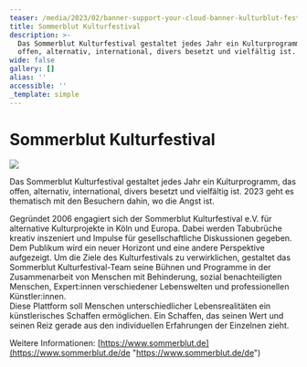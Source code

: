 ```yaml
---
teaser: /media/2023/02/banner-support-your-cloud-banner-kulturblut-festival-1.jpg
title: Sommerblut Kulturfestival
description: >-
  Das Sommerblut Kulturfestival gestaltet jedes Jahr ein Kulturprogramm, das
  offen, alternativ, international, divers besetzt und vielfältig ist.
wide: false
gallery: []
alias: ''
accessible: ''
_template: simple
---
```


# Sommerblut Kulturfestival  
  
![](/media/2023/02/banner-support-your-cloud-banner-kulturblut-festival-1.jpg)

Das Sommerblut Kulturfestival gestaltet jedes Jahr ein Kulturprogramm, das offen, alternativ, international, divers besetzt und vielfältig ist. 2023 geht es thematisch mit den Besuchern dahin, wo die Angst ist.   
  
Gegründet 2006 engagiert sich der Sommerblut Kulturfestival e.V. für alternative Kulturprojekte in Köln und Europa. Dabei werden Tabubrüche kreativ inszeniert und Impulse für gesellschaftliche Diskussionen gegeben. Dem Publikum wird ein neuer Horizont und eine andere Perspektive aufgezeigt. Um die Ziele des Kulturfestivals zu verwirklichen, gestaltet das Sommerblut Kulturfestival-Team seine Bühnen und Programme in der Zusammenarbeit von Menschen mit Behinderung, sozial benachteiligten Menschen, Expert:innen verschiedener Lebenswelten und professionellen Künstler:innen.  
Diese Plattform soll Menschen unterschiedlicher Lebensrealitäten ein künstlerisches Schaffen ermöglichen. Ein Schaffen, das seinen Wert und seinen Reiz gerade aus den individuellen Erfahrungen der Einzelnen zieht.

Weitere Informationen: [https://www.sommerblut.de](https://www.sommerblut.de/de "https://www.sommerblut.de/de")
